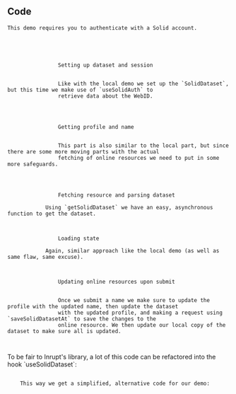 
<Content>
    <h2 className="subtitle">Code</h2>

    This demo requires you to authenticate with a Solid account.
</Content>

<Code language="tsx" id="InruptSolidDemo" code={solidDemoCode} className="line-numbers">
    <Walkthrough>
        <tr>
            <td>
                <CodeLink id="InruptSolidDemo" lines={["13-14"]}>Setting up dataset and session</CodeLink>
            </td>
            <td>
                Like with the local demo we set up the `SolidDataset`, but this time we make use of `useSolidAuth` to
                retrieve data about the WebID.
            </td>
        </tr>
        <tr>
            <td>
                <CodeLink id="InruptSolidDemo" lines={["15-16"]}>Getting profile and name</CodeLink>
            </td>
            <td>
                This part is also similar to the local part, but since there are some more moving parts with the actual
                fetching of online resources we need to put in some more safeguards.
            </td>
        </tr>
        <tr>
            <td>
                <CodeLink id="InruptSolidDemo" lines={["19-20"]}>Fetching resource and parsing dataset</CodeLink>
            </td>
            <td>Using `getSolidDataset` we have an easy, asynchronous function to get the dataset.</td>
        </tr>
        <tr>
            <td>
                <CodeLink id="InruptSolidDemo" lines={["23-25"]}>Loading state</CodeLink>
            </td>
            <td>Again, similar approach like the local demo (as well as same flaw, same excuse).</td>
        </tr>
        <tr>
            <td>
                <CodeLink id="InruptSolidDemo" lines={["28-31"]}>Updating online resources upon submit</CodeLink>
            </td>
            <td>
                Once we submit a name we make sure to update the profile with the updated name, then update the dataset
                with the updated profile, and making a request using `saveSolidDatasetAt` to save the changes to the
                online resource. We then update our local copy of the dataset to make sure all is updated.
            </td>
        </tr>
    </Walkthrough>
</Code>

<Content>
    To be fair to Inrupt's library, <CodeLink id="InruptSolidDemo" lines={["14-15", "25-28", "37-38"]}>a lot of this
    code</CodeLink> can be refactored into the hook `useSolidDataset`:
</Content>

<Code id="UseSolidDataset" language="typescript" code={useSolidDataset} className="line-numbers" />

<Content>
    This way we get a simplified, alternative code for our demo:
</Content>

<Code id="SolidAlternativeDemo" language="tsx" code={solidAlternativeDemo} className="line-numbers" />
